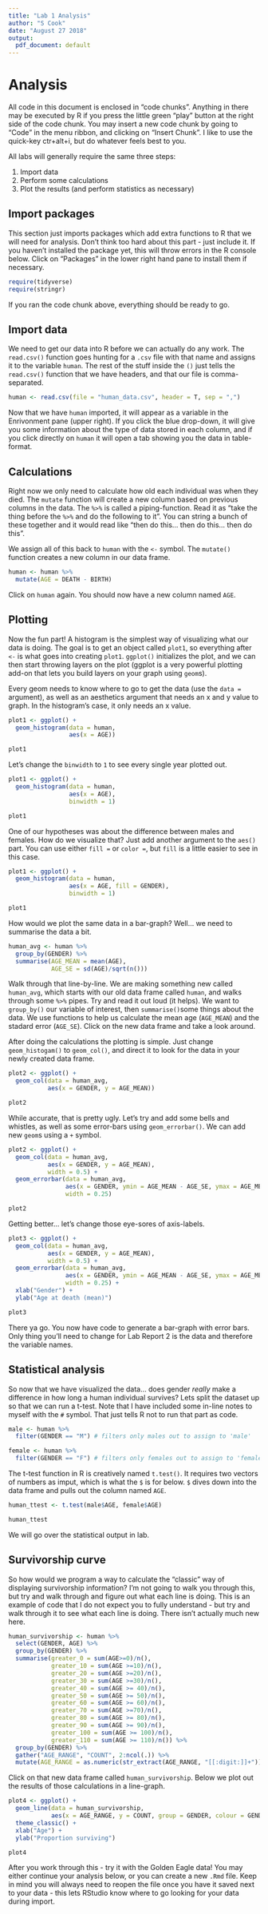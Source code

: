```yaml
---
title: "Lab 1 Analysis"
author: "S Cook"
date: "August 27 2018"
output:
  pdf_document: default
---
```


# Analysis

All code in this document is enclosed in "code chunks". Anything in there may be executed by R if you press the little green "play" button at the right side of the code chunk. You may insert a new code chunk by going to "Code" in the menu ribbon, and clicking on "Insert Chunk". I like to use the quick-key ctr+alt+i, but do whatever feels best to you.

All labs will generally require the same three steps:

1. Import data
2. Perform some calculations
3. Plot the results (and perform statistics as necessary)

## Import packages

This section just imports packages which add extra functions to R that we will need for analysis. Don't think too hard about this part - just include it. If you haven't installed the package yet, this will throw errors in the R console below. Click on "Packages" in the lower right hand pane to install them if necessary.

```r
require(tidyverse)
require(stringr)
```

If you ran the code chunk above, everything should be ready to go.

## Import data

We need to get our data into R before we can actually do any work. The `read.csv()` function goes hunting for a `.csv` file with that name and assigns it to the variable `human`. The rest of the stuff inside the `()` just tells the `read.csv()` function that we have headers, and that our file is comma-separated. 

```r
human <- read.csv(file = "human_data.csv", header = T, sep = ",")
```

Now that we have `human` imported, it will appear as a variable in the Enrivonment pane (upper right). If you click the blue drop-down, it will give you some information about the type of data stored in each column, and if you click directly on `human` it will open a tab showing you the data in table-format.

## Calculations

Right now we only need to calculate how old each individual was when they died. The `mutate` function will create a new column based on previous columns in the data. The `%>%` is called a piping-function. Read it as "take the thing before the `%>%` and do the following to it". You can string a bunch of these together and it would read like "then do this... then do this... then do this". 

We assign all of this back to `human` with the `<-` symbol. The `mutate()` function creates a new column in our data frame.

```r
human <- human %>%
  mutate(AGE = DEATH - BIRTH)
```

Click on `human` again. You should now have a new column named `AGE`. 

## Plotting

Now the fun part! A histogram is the simplest way of visualizing what our data is doing. The goal is to get an object called `plot1`, so everything after `<-` is what goes into creating `plot1`. `ggplot()` initializes the plot, and we can then start throwing layers on the plot (ggplot is a very powerful plotting add-on that lets you build layers on your graph using `geom`s). 

Every geom needs to know where to go to get the data (use the `data =` argument), as well as an aesthetics argument that needs an x and y value to graph. In the histogram's case, it only needs an x value. 

```r
plot1 <- ggplot() +
  geom_histogram(data = human,
                 aes(x = AGE))

plot1
```

Let's change the `binwidth` to `1` to see every single year plotted out.

```r
plot1 <- ggplot() +
  geom_histogram(data = human,
                 aes(x = AGE),
                 binwidth = 1)

plot1
```

One of our hypotheses was about the difference between males and females. How do we visualize that? Just add another argument to the `aes()` part. You can use either `fill =` or `color =`, but `fill` is a little easier to see in this case.

```r
plot1 <- ggplot() +
  geom_histogram(data = human,
                 aes(x = AGE, fill = GENDER),
                 binwidth = 1)

plot1
```

How would we plot the same data in a bar-graph? Well... we need to summarise the data a bit.

```r
human_avg <- human %>%
  group_by(GENDER) %>%
  summarise(AGE_MEAN = mean(AGE),
            AGE_SE = sd(AGE)/sqrt(n()))
```

Walk through that line-by-line. We are making something new called `human_avg`, which starts with our old data frame called `human`, and walks through some `%>%` pipes. Try and read it out loud (it helps). We want to `group_by()` our variable of interest, then `summarise()`some things about the data. We use functions to help us calculate the mean age (`AGE_MEAN`) and the stadard error (`AGE_SE`). Click on the new data frame and take a look around.

After doing the calculations the plotting is simple. Just change `geom_histogam()` to `geom_col()`, and direct it to look for the data in your newly created data frame.

```r
plot2 <- ggplot() +
  geom_col(data = human_avg,
           aes(x = GENDER, y = AGE_MEAN))

plot2
```

While accurate, that is pretty ugly. Let's try and add some bells and whistles, as well as some error-bars using `geom_errorbar()`. We can add new `geom`s using a `+` symbol.

```r
plot2 <- ggplot() +
  geom_col(data = human_avg,
           aes(x = GENDER, y = AGE_MEAN),
           width = 0.5) +
  geom_errorbar(data = human_avg,
                aes(x = GENDER, ymin = AGE_MEAN - AGE_SE, ymax = AGE_MEAN + AGE_SE),
                width = 0.25)

plot2
```

Getting better... let's change those eye-sores of axis-labels.

```r
plot3 <- ggplot() +
  geom_col(data = human_avg,
           aes(x = GENDER, y = AGE_MEAN),
           width = 0.5) +
  geom_errorbar(data = human_avg,
                aes(x = GENDER, ymin = AGE_MEAN - AGE_SE, ymax = AGE_MEAN + AGE_SE),
                width = 0.25) +
  xlab("Gender") +
  ylab("Age at death (mean)")

plot3
```

There ya go. You now have code to generate a bar-graph with error bars. Only thing you'll need to change for Lab Report 2 is the data and therefore the variable names.

## Statistical analysis

So now that we have visualized the data... does gender *really* make a difference in how long a human individual survives? Lets split the dataset up so that we can run a t-test. Note that I have included some in-line notes to myself with the `#` symbol. That just tells R not to run that part as code.

```r
male <- human %>%
  filter(GENDER == "M") # filters only males out to assign to 'male'

female <- human %>%
  filter(GENDER == "F") # filters only females out to assign to 'female'
```

The t-test function in R is creatively named `t.test()`. It requires two vectors of numbers as imput, which is what the `$` is for below. `$` dives down into the data frame and pulls out the column named `AGE`.

```r
human_ttest <- t.test(male$AGE, female$AGE)

human_ttest
```

We will go over the statistical output in lab. 

## Survivorship curve

So how would we program a way to calculate the "classic" way of displaying survivorship information? I'm not going to walk you through this, but try and walk through and figure out what each line is doing. This is an example of code that I do not expect you to fully understand - but try and walk through it to see what each line is doing. There isn't actually much new here.

```r
human_survivorship <- human %>%
  select(GENDER, AGE) %>%
  group_by(GENDER) %>%
  summarise(greater_0 = sum(AGE>=0)/n(),
            greater_10 = sum(AGE >=10)/n(),
            greater_20 = sum(AGE >=20)/n(),
            greater_30 = sum(AGE >=30)/n(),
            greater_40 = sum(AGE >= 40)/n(),
            greater_50 = sum(AGE >= 50)/n(),
            greater_60 = sum(AGE >= 60)/n(),
            greater_70 = sum(AGE >=70)/n(),
            greater_80 = sum(AGE >= 80)/n(),
            greater_90 = sum(AGE >= 90)/n(),
            greater_100 = sum(AGE >= 100)/n(),
            greater_110 = sum(AGE >= 110)/n()) %>%
  group_by(GENDER) %>%
  gather("AGE_RANGE", "COUNT", 2:ncol(.)) %>%
  mutate(AGE_RANGE = as.numeric(str_extract(AGE_RANGE, "[[:digit:]]+")))
```

Click on that new data frame called `human_survivorship`. Below we plot out the results of those calculations in a line-graph.

```r
plot4 <- ggplot() +
  geom_line(data = human_survivorship,
            aes(x = AGE_RANGE, y = COUNT, group = GENDER, colour = GENDER)) +
  theme_classic() +
  xlab("Age") +
  ylab("Proportion surviving")

plot4
```

After you work through this - try it with the Golden Eagle data! You may either continue your analysis below, or you can create a new `.Rmd` file. Keep in mind you will always need to reopen the file once you have it saved next to your data - this lets RStudio know where to go looking for your data during import.